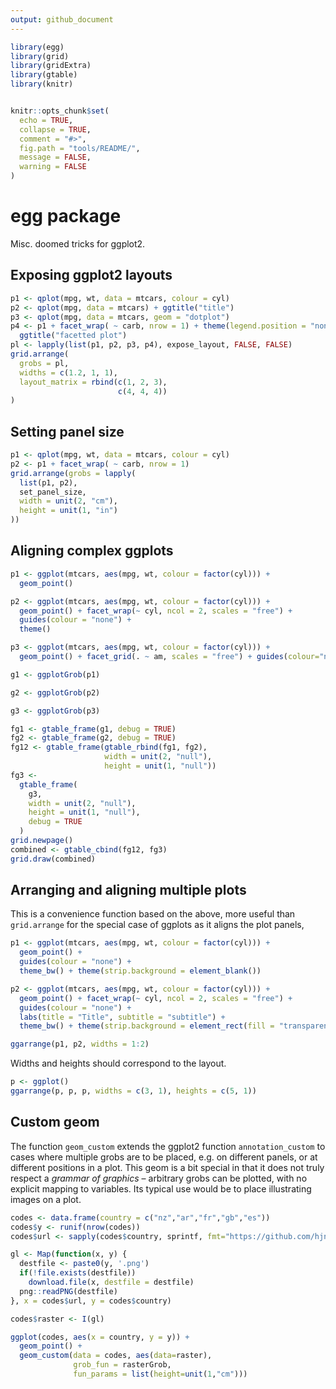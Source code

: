 ```yaml
---
output: github_document
---
```


<!-- README.md is generated from README.Rmd. Please edit that file -->

```r
library(egg)
library(grid)
library(gridExtra)
library(gtable)
library(knitr)


knitr::opts_chunk$set(
  echo = TRUE,
  collapse = TRUE,
  comment = "#>",
  fig.path = "tools/README/",
  message = FALSE,
  warning = FALSE
)
```

# egg package

Misc. doomed tricks for ggplot2.


## Exposing ggplot2 layouts

```r
p1 <- qplot(mpg, wt, data = mtcars, colour = cyl)
p2 <- qplot(mpg, data = mtcars) + ggtitle("title")
p3 <- qplot(mpg, data = mtcars, geom = "dotplot")
p4 <- p1 + facet_wrap( ~ carb, nrow = 1) + theme(legend.position = "none") +
  ggtitle("facetted plot")
pl <- lapply(list(p1, p2, p3, p4), expose_layout, FALSE, FALSE)
grid.arrange(
  grobs = pl,
  widths = c(1.2, 1, 1),
  layout_matrix = rbind(c(1, 2, 3),
                        c(4, 4, 4))
)
```

## Setting panel size

```r
p1 <- qplot(mpg, wt, data = mtcars, colour = cyl)
p2 <- p1 + facet_wrap( ~ carb, nrow = 1)
grid.arrange(grobs = lapply(
  list(p1, p2),
  set_panel_size,
  width = unit(2, "cm"),
  height = unit(1, "in")
))
```

## Aligning complex ggplots

```r
p1 <- ggplot(mtcars, aes(mpg, wt, colour = factor(cyl))) +
  geom_point()

p2 <- ggplot(mtcars, aes(mpg, wt, colour = factor(cyl))) +
  geom_point() + facet_wrap(~ cyl, ncol = 2, scales = "free") +
  guides(colour = "none") +
  theme()

p3 <- ggplot(mtcars, aes(mpg, wt, colour = factor(cyl))) +
  geom_point() + facet_grid(. ~ am, scales = "free") + guides(colour="none")

g1 <- ggplotGrob(p1)

g2 <- ggplotGrob(p2)

g3 <- ggplotGrob(p3)

fg1 <- gtable_frame(g1, debug = TRUE)
fg2 <- gtable_frame(g2, debug = TRUE)
fg12 <- gtable_frame(gtable_rbind(fg1, fg2),
                     width = unit(2, "null"),
                     height = unit(1, "null"))
fg3 <-
  gtable_frame(
    g3,
    width = unit(2, "null"),
    height = unit(1, "null"),
    debug = TRUE
  )
grid.newpage()
combined <- gtable_cbind(fg12, fg3)
grid.draw(combined)
```

## Arranging and aligning multiple plots

This is a convenience function based on the above, more useful than `grid.arrange` for the special case of ggplots as it aligns the plot panels,

```r
p1 <- ggplot(mtcars, aes(mpg, wt, colour = factor(cyl))) +
  geom_point() +
  guides(colour = "none") +
  theme_bw() + theme(strip.background = element_blank())

p2 <- ggplot(mtcars, aes(mpg, wt, colour = factor(cyl))) +
  geom_point() + facet_wrap(~ cyl, ncol = 2, scales = "free") +
  guides(colour = "none") +
  labs(title = "Title", subtitle = "subtitle") +
  theme_bw() + theme(strip.background = element_rect(fill = "transparent"))

ggarrange(p1, p2, widths = 1:2)
```

Widths and heights should correspond to the layout.

```r
p <- ggplot()
ggarrange(p, p, p, widths = c(3, 1), heights = c(5, 1))
```

## Custom geom

The function `geom_custom` extends the ggplot2 function `annotation_custom` to cases where multiple grobs are to be placed, e.g. on different panels, or at different positions in a plot. This geom is a bit special in that it does not truly respect a *grammar of graphics* -- arbitrary grobs can be plotted, with no explicit mapping to variables. Its typical use would be to place illustrating images on a plot. 

```r
codes <- data.frame(country = c("nz","ar","fr","gb","es"))
codes$y <- runif(nrow(codes))
codes$url <- sapply(codes$country, sprintf, fmt="https://github.com/hjnilsson/country-flags/raw/master/png250px/%s.png")

gl <- Map(function(x, y) {
  destfile <- paste0(y, '.png')
  if(!file.exists(destfile))
    download.file(x, destfile = destfile)
  png::readPNG(destfile)
}, x = codes$url, y = codes$country)

codes$raster <- I(gl)

ggplot(codes, aes(x = country, y = y)) + 
  geom_point() +
  geom_custom(data = codes, aes(data=raster), 
              grob_fun = rasterGrob, 
              fun_params = list(height=unit(1,"cm")))
```
